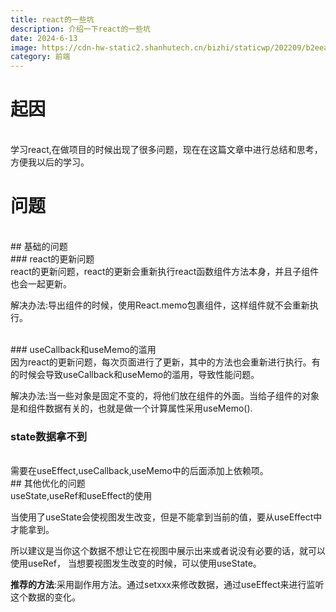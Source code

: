 ```yaml
---
title: react的一些坑
description: 介绍一下react的一些坑
date: 2024-6-13
image: https://cdn-hw-static2.shanhutech.cn/bizhi/staticwp/202209/b2eea000d3383647cb491f9385c567e1--2316244773.jpg
category: 前端
---
```


# 起因
\
学习react,在做项目的时候出现了很多问题，现在在这篇文章中进行总结和思考，方便我以后的学习。
<br/>
# 问题
<br/>
## 基础的问题
<br/>
### react的更新问题
<br/>
react的更新问题，react的更新会重新执行react函数组件方法本身，并且子组件也会一起更新。

解决办法:导出组件的时候，使用React.memo包裹组件，这样组件就不会重新执行。

<br/>
### useCallback和useMemo的滥用
<br/>
因为react的更新问题，每次页面进行了更新，其中的方法也会重新进行执行。有的时候会导致useCallback和useMemo的滥用，导致性能问题。

解决办法:当一些对象是固定不变的，将他们放在组件的外面。当给子组件的对象是和组件数据有关的，也就是做一个计算属性采用useMemo().
<br/>
### state数据拿不到
<br/>
需要在useEffect,useCallback,useMemo中的后面添加上依赖项。
<br/>
## 其他优化的问题
<br/>
useState,useRef和useEffect的使用

当使用了useState会使视图发生改变，但是不能拿到当前的值，要从useEffect中才能拿到。

所以建议是当你这个数据不想让它在视图中展示出来或者说没有必要的话，就可以使用useRef，
当想要视图发生改变的时候，可以使用useState。

**推荐的方法**:采用副作用方法。通过setxxx来修改数据，通过useEffect来进行监听这个数据的变化。



